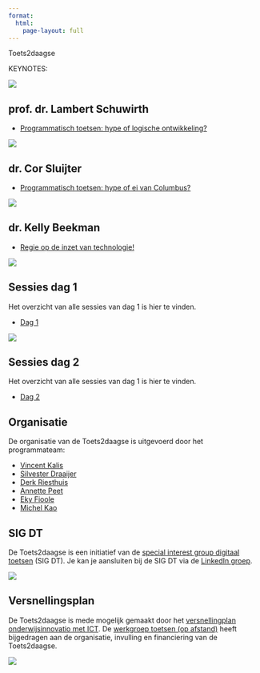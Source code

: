 ```yaml
---
format: 
  html:
    page-layout: full
---
```


::: {.column-screen}

::: {.grid .header .text-white}

Toets2daagse

:::
<!-- end title -->

:::

<!-- ![](images/Leeromgeving.png) -->


::: {.column-page}

::: {.lead}

KEYNOTES:

:::

::: {.grid}

::: {.g-col-12 .g-col-md-6 .g-col-lg-4}

::: {.card .text-white .bg-primary .rounded-3 .mx-auto}

![](2022/dag1/Lambert-Schuwirth.jpg){.card-img-top}

::: {.card-body}

## prof. dr. Lambert Schuwirth {.card-title}

::: {.card-text}

* [Programmatisch toetsen: hype of logische ontwikkeling?](2022/dag1/Keynote-Programmatisch-toetsen.qmd){.link-light}

:::

:::

:::

:::

<!-- New card --> 

::: {.g-col-12 .g-col-md-6 .g-col-lg-4}

::: {.card  .text-white .bg-primary .rounded-3 .mx-auto}

![](2022/dag2/Cor-Sluijter.jpg){.card-img-top}

::: {.card-body}

## dr. Cor Sluijter {.card-title}

::: {.card-text}

* [Programmatisch toetsen: hype of ei van Columbus?](2022/dag2/Keynote-Programmatisch-toetsen-Hype-of-ei-van-Columbus.qmd){.link-light}


:::

:::

:::

:::

<!-- New card --> 

::: {.g-col-12 .g-col-md-6 .g-col-lg-4}

::: {.card  .text-white .bg-primary .rounded-3 .mx-auto}

![](2022/dag2/Kelly-Beekman-2.jpg){.card-img-top}

::: {.card-body}

## dr. Kelly Beekman {.card-title}

::: {.card-text}

* [Regie op de inzet van technologie!](2022/dag2/Keynote-Regie-op-de-inzet-van-technologie.qmd){.link-light}

:::

:::

:::

:::

<!-- New card --> 

::: {.g-col-12 .g-col-md-6}

::: {.card .rounded-3 .mx-auto}

![](images/Toets2daagse_dag1_0041.jpg){.card-img-top}

::: {.card-body}

## Sessies dag 1 {.card-title}

::: {.card-text}



Het overzicht van alle sessies van dag 1 is hier te vinden.

* [Dag 1](2022/listday1.qmd)

:::

:::

:::

:::

<!-- New card --> 

::: {.g-col-12 .g-col-md-6}

::: {.card .rounded-3 .mx-auto}

![](images/Toets2daagse_dag2_0066.jpg){.card-img-top}

::: {.card-body}

## Sessies dag 2 {.card-title}

::: {.card-text}

Het overzicht van alle sessies van dag 1 is hier te vinden.

* [Dag 2](2022/listday2.qmd)

:::

:::

:::

:::

<!-- New card --> 

::: {.g-col-12 .g-col-md-6 .g-col-lg-4}

::: {.card  .text-white .bg-primary .rounded-3 .mx-auto}

::: {.card-body}

## Organisatie {.card-title}

::: {.card-text}

De organisatie van de Toets2daagse is uitgevoerd door het programmateam:

* [Vincent Kalis](https://www.linkedin.com/in/vincentkalis?miniProfileUrn=urn%3Ali%3Afs_miniProfile%3AACoAAAnLJI4BzEE8paIPY6cZU0uESfp-uvJEoac&lipi=urn%3Ali%3Apage%3Ad_flagship3_profile_view_base_recent_activity_details_all%3BBfesv%2BtYRmSCvCC075Nygg%3D%3D){.link-light}
* [Silvester Draaijer](https://www.linkedin.com/in/ACoAAAATgacBx9MluKs48BO1aRxqREWXJBXfTYw?lipi=urn%3Ali%3Apage%3Ad_flagship3_profile_view_base_recent_activity_details_all%3BBfesv%2BtYRmSCvCC075Nygg%3D%3D){.link-light}
* [Derk Riesthuis](https://www.linkedin.com/in/ACoAAABSn_8BxYw6k-kXgU1-sfi0THUSugEkhZU?lipi=urn%3Ali%3Apage%3Ad_flagship3_profile_view_base_recent_activity_details_all%3BBfesv%2BtYRmSCvCC075Nygg%3D%3D){.link-light}
* [Annette Peet](https://www.linkedin.com/in/ACoAAAAPegsBJUMK0skB426zzFHlJdbYwZT9uXg?lipi=urn%3Ali%3Apage%3Ad_flagship3_profile_view_base_recent_activity_details_all%3BBfesv%2BtYRmSCvCC075Nygg%3D%3D){.link-light}
* [Eky Fioole](https://www.linkedin.com/in/ACoAAABXsOUB6H5YcYwZI_lKwa2S4CL1Eoy61ws?lipi=urn%3Ali%3Apage%3Ad_flagship3_profile_view_base_recent_activity_details_all%3BBfesv%2BtYRmSCvCC075Nygg%3D%3D){.link-light}
* [Michel Kao](https://www.linkedin.com/in/ACoAACD2DxEB48GVR0bSs3zHmNz9t5HQ2LTnz3o?lipi=urn%3Ali%3Apage%3Ad_flagship3_profile_view_base_recent_activity_details_all%3BBfesv%2BtYRmSCvCC075Nygg%3D%3D){.link-light}

:::

:::

:::

:::

<!-- New card --> 

::: {.g-col-12 .g-col-md-6 .g-col-lg-4}

::: {.card  .text-white .bg-primary .rounded-3 .mx-auto}

::: {.card-body}

## SIG DT {.card-title}

::: {.card-text}

De Toets2daagse is een initiatief van de [special interest group digitaal toetsen](https://communities.surf.nl/digitaal-toetsen){.link-light} (SIG DT). Je kan je aansluiten bij de SIG DT via de [LinkedIn groep](https://www.linkedin.com/groups/5103467?lipi=urn%3Ali%3Apage%3Ad_flagship3_profile_view_base_recent_activity_details_shares%3BvITSuFoHQwy3nUUJ%2B%2FCwZg%3D%3D&lici=eps4WAUEc%2BauMFvaZR7HSA%3D%3D){.link-light}.

![](images/SIG-DT.png)

:::

:::

:::

:::

<!-- New card --> 

::: {.g-col-12 .g-col-md-6 .g-col-lg-4}

::: {.card  .text-white .bg-primary .rounded-3 .mx-auto}

::: {.card-body}

## Versnellingsplan {.card-title}

::: {.card-text}

De Toets2daagse is mede mogelijk gemaakt door het [versnellingplan onderwijsinnovatio met ICT](https://www.versnellingsplan.nl){.link-light}. De [werkgroep toetsen (op afstand)](https://www.versnellingsplan.nl/werkgroep-toetsen-op-afstand/){.link-light} heeft bijgedragen aan de organisatie, invulling en financiering van de Toets2daagse.

![](images/Versnellingsplan.svg)

:::

:::

:::

:::

<!-- remarks -->




:::
<!-- end card grid -->

::: 
<!-- end column-page -->




::: {.column-body}





<!--

> Een individuele toets heeft beperkingen, maar een programma niet

> Het geven van feedback is geen garantie voor het gebruik ervan

-->

:::
